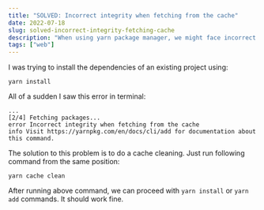 ```yaml
---
title: "SOLVED: Incorrect integrity when fetching from the cache"
date: 2022-07-18
slug: solved-incorrect-integrity-fetching-cache
description: "When using yarn package manager, we might face incorrect integrity when installing a new package. Here is the solution"
tags: ["web"]
---
```


I was trying to install the dependencies of an existing project using:

```
yarn install
```

All of a sudden I saw this error in terminal:

```
...
[2/4] Fetching packages...
error Incorrect integrity when fetching from the cache
info Visit https://yarnpkg.com/en/docs/cli/add for documentation about this command.
```

The solution to this problem is to do a cache cleaning. Just run following command from the same position:

```
yarn cache clean
```

After running above command, we can proceed with `yarn install` or `yarn add` commands. It should work fine.
